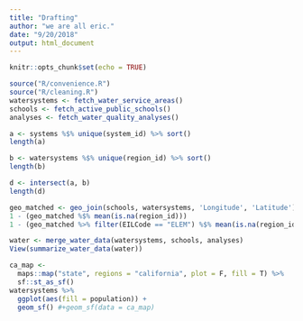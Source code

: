 ```yaml
---
title: "Drafting"
author: "we are all eric."
date: "9/20/2018"
output: html_document
---
```


```r
knitr::opts_chunk$set(echo = TRUE)
```

```r
source("R/convenience.R")
source("R/cleaning.R")
watersystems <- fetch_water_service_areas()
schools <- fetch_active_public_schools()
analyses <- fetch_water_quality_analyses()
```

```r
a <- systems %$% unique(system_id) %>% sort()
length(a)

b <- watersystems %$% unique(region_id) %>% sort()
length(b)

d <- intersect(a, b)
length(d)
```
```r
geo_matched <- geo_join(schools, watersystems, 'Longitude', 'Latitude')
1 - (geo_matched %$% mean(is.na(region_id)))
1 - (geo_matched %>% filter(EILCode == "ELEM") %$% mean(is.na(region_id)))
```
```r
water <- merge_water_data(watersystems, schools, analyses)
View(summarize_water_data(water))
```




```r
ca_map <- 
  maps::map("state", regions = "california", plot = F, fill = T) %>% 
  sf::st_as_sf()
watersystems %>%
  ggplot(aes(fill = population)) +
  geom_sf() #+geom_sf(data = ca_map)
```


